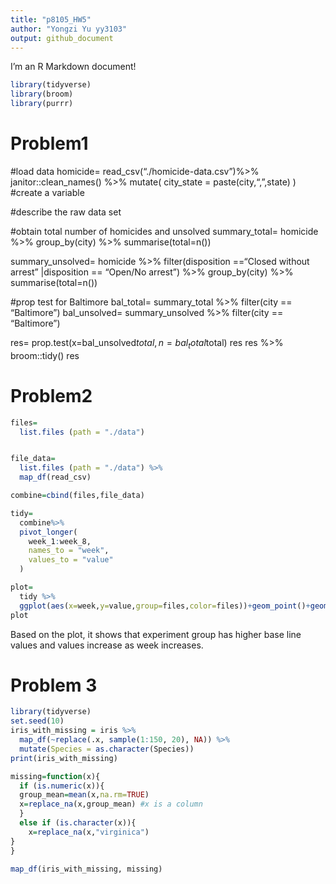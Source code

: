 ```yaml
---
title: "p8105_HW5"
author: "Yongzi Yu yy3103"
output: github_document
---
```


I'm an R Markdown document! 

```r
library(tidyverse)
library(broom)
library(purrr)
```
# Problem1

#load data
homicide= 
  read_csv("./homicide-data.csv")%>%
  janitor::clean_names() %>%
  mutate(
    city_state = paste(city,",",state)
  ) #create a variable


#describe the raw data set

#obtain total number of homicides and unsolved
summary_total=
  homicide %>%
  group_by(city) %>%
  summarise(total=n())

summary_unsolved=
  homicide %>%
  filter(disposition =="Closed without arrest" |disposition == "Open/No arrest") %>%
  group_by(city) %>%
  summarise(total=n())

#prop test for Baltimore
bal_total=
  summary_total %>%
  filter(city == "Baltimore")
bal_unsolved=
  summary_unsolved %>%
  filter(city == "Baltimore")

res=
  prop.test(x=bal_unsolved$total,n=bal_total$total)
res
res %>%
  broom::tidy()
res 

# Problem2
```r
files=
  list.files (path = "./data")


file_data=
  list.files (path = "./data") %>%
  map_df(read_csv)

combine=cbind(files,file_data)

tidy=
  combine%>%
  pivot_longer(
    week_1:week_8,
    names_to = "week",
    values_to = "value"
  )

plot=
  tidy %>%
  ggplot(aes(x=week,y=value,group=files,color=files))+geom_point()+geom_line()+ ggtitle('Weekly chart for control and experimental arm.')
plot
```
Based on the plot, it shows that experiment group has higher base line values and values increase as week increases. 

# Problem 3
```r
library(tidyverse)
set.seed(10)
iris_with_missing = iris %>% 
  map_df(~replace(.x, sample(1:150, 20), NA)) %>%
  mutate(Species = as.character(Species))
print(iris_with_missing)

missing=function(x){
  if (is.numeric(x)){
  group_mean=mean(x,na.rm=TRUE)
  x=replace_na(x,group_mean) #x is a column
  }
  else if (is.character(x)){
    x=replace_na(x,"virginica")
}
}

map_df(iris_with_missing, missing)



```